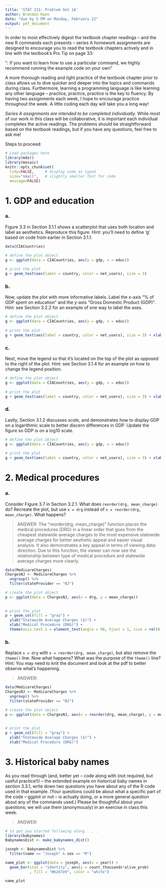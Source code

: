 ```yaml
---
title: 'STAT 231: Problem Set 1A'
author: Brandon Kwon
date: "due by 5 PM on Monday, February 22"
output: pdf_document
---
```


In order to most effectively digest the textbook chapter readings -- and the  new R commands each presents -- series A homework assignments are designed to encourage you to read the textbook chapters actively and in line with the textbook's Pro Tip on page 33:

"\textbf{Pro Tip}: If you want to learn how to use a particular command, we highly recommend running the example code on your own" 

A more thorough reading and light practice of the textbook chapter prior to class allows us to dive quicker and deeper into the topics and commands during class.  Furthermore, learning a programming language is like learning any other language -- practice, practice, practice is the key to fluency.  By having two assignments each week, I hope to encourage practice throughout the week.  A little coding each day will take you a long way!

*Series A assignments are intended to be completed individually.*  While most of our work in this class will be collaborative, it is important each individual completes the active readings.  The problems should be straightforward based on the textbook readings, but if you have any questions, feel free to ask me!

Steps to proceed:

\begin{enumerate}
\item In RStudio, go to File > Open Project, navigate to the folder with the course-content repo, select the course-content project (course-content.Rproj), and click "Open" 
\item Pull the course-content repo (e.g. using the blue-ish down arrow in the Git tab in upper right window)
\item Copy ps1A.Rmd from the course repo to your repo (see page 6 of the GitHub Classroom Guide for Stat231 if needed)
\item Close the course-content repo project in RStudio
\item Open YOUR repo project in RStudio
\item In the ps1A.Rmd file in YOUR repo, replace "YOUR NAME HERE" with your name
\item Add in your responses, committing and pushing to YOUR repo in appropriate places along the way
\item Run "Knit PDF" 
\item Upload the pdf to Gradescope.  Don't forget to select which of your pages are associated with each problem.  \textit{You will not get credit for work on unassigned pages (e.g., if you only selected the first page but your solution spans two pages, you would lose points for any part on the second page that the grader can't see).} 
\end{enumerate}

```r
# Load packages here 
library(mdsr)   
library(mosaic)
knitr::opts_chunk$set(
  tidy=FALSE,     # display code as typed
  size="small",   # slightly smaller font for code
  message=FALSE)   
```

\newpage
# 1. GDP and education

### a. 
Figure 3.3 in Section 3.1.1 shows a scatterplot that uses both location and label as aesthetics.  Reproduce this figure.  Hint: you'll need to define 'g' based on code from earlier in Section 3.1.1.

```r
data(CIACountries)

# define the plot object
g <- ggplot(data = CIACountries, aes(y = gdp, x = educ))
  
# print the plot 
g + geom_text(aes(label = country, color = net_users), size = 3)
```

### b.
Now, update the plot with more informative labels.  Label the x-axis "% of GDP spent on education" and the y-axis "Gross Domestic Product (GDP)".  Hint: see Section 3.2.2 for an example of one way to label the axes.

```r
# define the plot object
g <- ggplot(data = CIACountries, aes(y = gdp, x = educ))
  
# print the plot 
g + geom_text(aes(label = country, color = net_users), size = 3) + xlab("% of GDP spent on education") + ylab("Gross Domestic Product (GDP)")

```

### c.
Next, move the legend so that it's located on the top of the plot as opposed to the right of the plot.  Hint: see Section 3.1.4 for an example on how to change the legend position.

```r
# define the plot object
g <- ggplot(data = CIACountries, aes(y = gdp, x = educ))
  
# print the plot 
g + geom_text(aes(label = country, color = net_users), size = 3) + xlab("% of GDP spent on education") + ylab("Gross Domestic Product (GDP)") + theme(legend.position = "top")

```

### d.
Lastly, Section 3.1.2 discusses *scale*, and demonstrates how to display GDP on a logarithmic scale to better discern differences in GDP.  Update the figure so GDP is on a log10 scale.  

```r
# define the plot object
g <- ggplot(data = CIACountries, aes(y = gdp, x = educ))
  
# print the plot 
g + geom_text(aes(label = country, color = net_users), size = 3) + xlab("% of GDP spent on education") + ylab("Gross Domestic Product (GDP)") + theme(legend.position = "top") + coord_trans(y = "log10")
```


\newpage 
# 2. Medical procedures

### a.
Consider Figure 3.7 in Section 3.2.1.  What does `reorder(drg, mean_charge)` do?  Recreate the plot, but use `x = drg` instead of `x = reorder(drg, mean_charge)`.  What happens?

> ANSWER: The "reorder(drg, mean_charge)" function places the medical procedures (DRG) in a linear order that goes from the cheapest statewide average charges to the most expensive statewide average charges for better aesthetic appeal and easier visual analysis.  It also demonstrates a key appeal in terms of viewing data: direction.  Due to this function, the viewer can now see the relationship between type of medical procedure and statewide average charges more clearly.

```r
data(MedicareCharges)
ChargesNJ <- MedicareCharges %>% 
  ungroup() %>%
  filter(stateProvider == "NJ")

# create the plot object
p <- ggplot(data = ChargesNJ, aes(x = drg, y = mean_charge))
  
  
# print the plot
p + geom_col(fill = "gray") +
  ylab("Statewide Average Charges ($)") + 
  xlab("Medical Procedure (DRG)") +
  theme(axis.text.x = element_text(angle = 90, hjust = 1, size = rel(0.5)))
```

### b.
Replace `x = drg` with `x = reorder(drg, mean_charge)`, but also remove the `theme()` line.  Now what happens?  What was the purpose of the `theme()` line?  Hint: You may need to knit the document and look at the pdf to better observe what's happening.

> ANSWER:  

```r
data(MedicareCharges)
ChargesNJ <- MedicareCharges %>% 
  ungroup() %>%
  filter(stateProvider == "NJ")

# create the plot object
p <- ggplot(data = ChargesNJ, aes(x = reorder(drg, mean_charge), y = mean_charge))
  
  
# print the plot
p + geom_col(fill = "gray") +
  ylab("Statewide Average Charges ($)") + 
  xlab("Medical Procedure (DRG)")
```


\newpage 
# 3. Historical baby names

As you read through (and, better yet -- code along with (not required, but useful practice!)) -- the extended example on historical baby names in section 3.3.1, write down two questions you have about any of the R code used in that example.  (Your questions could be about what a specific part of the code -- ggplot or not -- is actually doing, or a more general question about any of the commands used.)  Please be thoughtful about your questions; we will use them (anonymously) in an exercise in class this week.

> ANSWER: 

```r
# to get you started following along . . .
library(babynames)
BabynamesDist <- make_babynames_dist()

joseph <- BabynamesDist %>%
  filter(name == "Joseph" & sex == "M")

name_plot <- ggplot(data = joseph, aes(x = year)) +
  geom_bar(stat = "identity", aes(y = count_thousands*alive_prob)
           , fill = "#b2d7e9", color = "white")

name_plot
```




